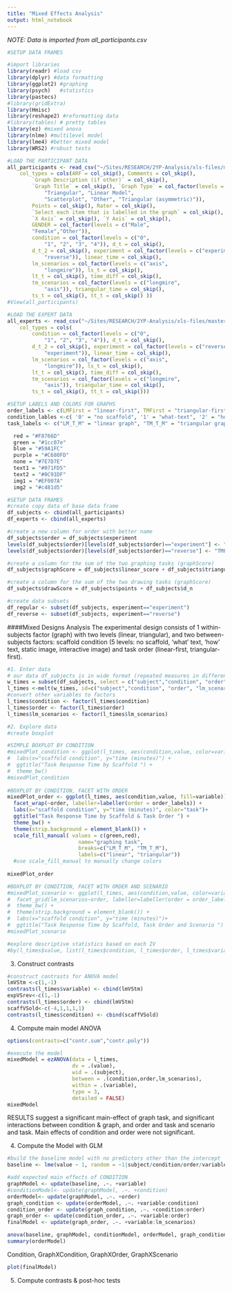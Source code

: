 ```yaml
---
title: "Mixed Effects Analysis"
output: html_notebook
---
```

*NOTE: Data is imported from all_participants.csv*
```r
#SETUP DATA FRAMES

#import libraries
library(readr) #load csv
library(dplyr) #data formatting
library(ggplot2) #graphing
library(psych)   #statistics
library(pastecs)
#library(gridExtra)
library(Hmisc)
library(reshape2) #reformatting data
#library(tables) # pretty tables
library(ez) #mixed anova
library(nlme) #multilevel model
library(lme4) #better mixed model
library(WRS2) #robust tests
```

```r
#LOAD THE PARTICIPANT DATA
all_participants <- read_csv("~/Sites/RESEARCH/2YP-Analysis/xls-files/master-wrangled-data/all_participants.csv", 
    col_types = cols(ARF = col_skip(), Comments = col_skip(), 
        `Graph Description (if other)` = col_skip(), 
        `Graph Title` = col_skip(), `Graph Type` = col_factor(levels = c("Triangular (right angle)", 
            "Triangular", "Linear Model", 
            "Scatterplot", "Other", "Triangular (asymmetric)")), 
        Points = col_skip(), Rater = col_skip(), 
        `Select each item that is labelled in the graph` = col_skip(), 
        `X Axis` = col_skip(), `Y Axis` = col_skip(),
        GENDER = col_factor(levels = c("Male", 
        "Female","Other")),
        condition = col_factor(levels = c("0", 
            "1", "2", "3", "4")), d_t = col_skip(), 
        d_t_2 = col_skip(), experiment = col_factor(levels = c("experiment", 
            "reverse")), linear_time = col_skip(), 
        lm_scenarios = col_factor(levels = c("axis", 
            "longmire")), ls_t = col_skip(), 
        lt_t = col_skip(), time_diff = col_skip(), 
        tm_scenarios = col_factor(levels = c("longmire", 
            "axis")), triangular_time = col_skip(), 
        ts_t = col_skip(), tt_t = col_skip() ))
#View(all_participants)

#LOAD THE EXPERT DATA
all_experts <- read_csv("~/Sites/RESEARCH/2YP-Analysis/xls-files/master-wrangled-data/all_experts.csv", 
    col_types = cols(
        condition = col_factor(levels = c("0", 
            "1", "2", "3", "4")), d_t = col_skip(), 
        d_t_2 = col_skip(), experiment = col_factor(levels = c("reverse", 
            "experiment")), linear_time = col_skip(), 
        lm_scenarios = col_factor(levels = c("axis", 
            "longmire")), ls_t = col_skip(), 
        lt_t = col_skip(), time_diff = col_skip(), 
        tm_scenarios = col_factor(levels = c("longmire", 
            "axis")), triangular_time = col_skip(), 
        ts_t = col_skip(), tt_t = col_skip()))

```
```r
#SETUP LABELS AND COLORS FOR GRAPHS
order_labels <- c(LMFirst = "linear-first", TMFirst = "triangular-first")
condition_lables <-c( '0' = "no scaffold", '1' = "what-text", '2' = "how-text", '3' = "static image", '4' = "interactive image")
task_labels <- c("LM_T_M" = "linear graph", "TM_T_M" = "triangular graph")

  red = "#F8766D"
  green = "#1cc07e"
  blue = "#59A1FC"
  purple = "#C680FD"
  none = "#7E7D7E"
  text1 = "#071FD5"
  text2 = "#0C91DF"
  img1 = "#EF007A"
  img2 = "#c481d5"

```

```r
#SETUP DATA FRAMES
#create copy data of base data frame 
df_subjects <- cbind(all_participants)
df_experts <- cbind(all_experts)

#create a new column for order with better name
df_subjects$order = df_subjects$experiment
levels(df_subjects$order)[levels(df_subjects$order)=="experiment"] <- "LMFirst"
levels(df_subjects$order)[levels(df_subjects$order)=="reverse"] <- "TMFirst"

#create a column for the sum of the two graphing tasks (graphScore)
df_subjects$graphScore = df_subjects$linear_score + df_subjects$triangular_score

#create a column for the sum of the two drawing tasks (graphScore)
df_subjects$drawScore = df_subjects$points + df_subjects$d_n

#create data subsets
df_regular <- subset(df_subjects, experiment=="experiment")
df_reverse <- subset(df_subjects, experiment=="reverse")
```



####Mixed Designs Analysis
The experimental design consists of 1 within-subjects factor (graph) with two levels (linear, triangular), and two between-subjects factors: scaffold condition (5 levels: no scaffold, 'what' text, 'how' text, static image, interactive image) and task order (linear-first, triangular-first). 

```r
#1. Enter data
# our data df_subjects is in wide format (repeated measures in different columns), however we need it in long format
w_times = subset(df_subjects, select = c("subject","condition", "order", "lm_scenarios", "LM_T_M","TM_T_M")) #create a wide form subset 
l_times <-melt(w_times, id=c("subject","condition", "order", "lm_scenarios"), measured=c("LM_T_M","TM_T_M")) 
#convert other variables to factors
l_times$condition <- factor(l_times$condition)
l_times$order <- factor(l_times$order)
l_times$lm_scenarios <- factor(l_times$lm_scenarios)

#2. Explore data
#create boxplot

#SIMPLE BOXPLOT BY CONDITION
#mixedPlot_condition <- ggplot(l_times, aes(condition,value, color=variable))+ geom_boxplot() + 
#  labs(x="scaffold condition", y="time (minutes)") + 
#  ggtitle("Task Response Time by Scaffold ") +
#  theme_bw() 
#mixedPlot_condition
  
#BOXPLOT BY CONDITION, FACET WITH ORDER
mixedPlot_order <- ggplot(l_times, aes(condition,value, fill=variable))+ geom_boxplot() +
  facet_wrap(~order, labeller=labeller(order = order_labels)) +
  labs(x="scaffold condition", y="time (minutes)", color="task")+ 
  ggtitle("Task Response Time by Scaffold & Task Order ") +
  theme_bw() +
  theme(strip.background = element_blank()) +
  scale_fill_manual( values = c(green,red),
                       name="graphing task",
                       breaks=c("LM_T_M", "TM_T_M"),
                       labels=c("linear", "triangular"))
  #use scale_fill_manual to manually change colors 
                      
mixedPlot_order

#BOXPLOT BY CONDITION, FACET WITH ORDER AND SCENARIO
#mixedPlot_scenario <- ggplot(l_times, aes(condition,value, color=variable))+ geom_boxplot() + 
#  facet_grid(lm_scenarios~order, labeller=labeller(order = order_labels)) +
#  theme_bw() +
#  theme(strip.background = element_blank()) +
#  labs(x="scaffold condition", y="time (minutes)")+ 
#  ggtitle("Task Response Time by Scaffold, Task Order and Scenario ") 
#mixedPlot_scenario
``` 

```r
#explore descriptive statistics based on each IV
#by(l_times$value, list(l_times$condition, l_times$order, l_times$variable), stat.desc, basic=FALSE)
```

3. Construct contrasts
```r
#construct contrasts for ANOVA model
lmVStm <-c(1,-1)
contrasts(l_times$variable) <- cbind(lmVStm)
expVSrev<-c(1,-1)
contrasts(l_times$order) <- cbind(lmVStm)
scaffVSold<-c(-4,1,1,1,1)
contrasts(l_times$condition) <- cbind(scaffVSold)
```
4. Compute main model ANOVA
```r

options(contrasts=c("contr.sum","contr.poly"))

#execute the model
mixedModel = ezANOVA(data = l_times,
                     dv = .(value),
                     wid = .(subject),
                     between = .(condition,order,lm_scenarios),
                     within = .(variable),
                     type = 3,
                     detailed = FALSE)
mixedModel
```
RESULTS suggest a significant main-effect of graph task, and significant interactions between condition & graph, and order and task and scenario and task.  Main effects of condition and order were not significant. 

4. Compute the Model with GLM
```r
#build the baseline model with no predictors other than the intercept
baseline <- lme(value ~ 1, random = ~1|subject/condition/order/variable, data= l_times, method="ML")

#add expected main effects of CONDITION
graphModel <- update(baseline, .~. +variable)
#conditionModel<- update(graphModel, .~. +condition)
orderModel<- update(graphModel, .~. +order)
graph_condition <- update(orderModel, .~. +variable:condition)
condition_order <- update(graph_condition, .~. +condition:order)
graph_order <- update(condition_order, .~. +variable:order)
finalModel <- update(graph_order, .~. +variable:lm_scenarios)

anova(baseline, graphModel, conditionModel, orderModel, graph_condition, condition_order, graph_order, finalModel)
summary(orderModel)
```
Condition, GraphXCondition, GraphXOrder, GraphXScenario


```r
plot(finalModel)

```

5. Compute contrasts & post-hoc tests